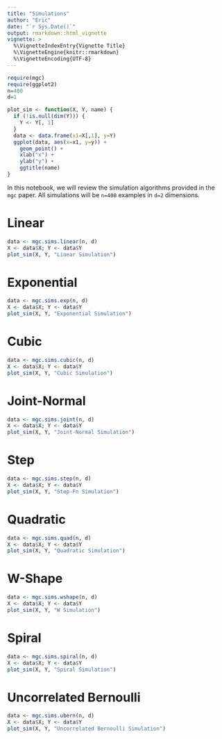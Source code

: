 ```yaml
---
title: "Simulations"
author: "Eric"
date: "`r Sys.Date()`"
output: rmarkdown::html_vignette
vignette: >
  %\VignetteIndexEntry{Vignette Title}
  %\VignetteEngine{knitr::rmarkdown}
  %\VignetteEncoding{UTF-8}
---
```


```r
require(mgc)
require(ggplot2)
n=400
d=1
```

```r
plot_sim <- function(X, Y, name) {
  if (!is.null(dim(Y))) {
    Y <- Y[, 1]
  }
  data <- data.frame(x1=X[,1], y=Y)
  ggplot(data, aes(x=x1, y=y)) +
    geom_point() +
    xlab("x") +
    ylab("y") +
    ggtitle(name)
}
```

In this notebook, we will review the simulation algorithms provided in the `mgc` paper. All simulations will be `n=400` examples in `d=2` dimensions.

# Linear

```r
data <- mgc.sims.linear(n, d)
X <- data$X; Y <- data$Y
plot_sim(X, Y, "Linear Simulation")
```

# Exponential

```r
data <- mgc.sims.exp(n, d)
X <- data$X; Y <- data$Y
plot_sim(X, Y, "Exponential Simulation")
```

# Cubic

```r
data <- mgc.sims.cubic(n, d)
X <- data$X; Y <- data$Y
plot_sim(X, Y, "Cubic Simulation")
```

# Joint-Normal

```r
data <- mgc.sims.joint(n, d)
X <- data$X; Y <- data$Y
plot_sim(X, Y, "Joint-Normal Simulation")
```
# Step

```r
data <- mgc.sims.step(n, d)
X <- data$X; Y <- data$Y
plot_sim(X, Y, "Step-Fn Simulation")
```

# Quadratic

```r
data <- mgc.sims.quad(n, d)
X <- data$X; Y <- data$Y
plot_sim(X, Y, "Quadratic Simulation")
```

# W-Shape

```r
data <- mgc.sims.wshape(n, d)
X <- data$X; Y <- data$Y
plot_sim(X, Y, "W Simulation")
```

# Spiral

```r
data <- mgc.sims.spiral(n, d)
X <- data$X; Y <- data$Y
plot_sim(X, Y, "Spiral Simulation")
```
# Uncorrelated Bernoulli

```r
data <- mgc.sims.ubern(n, d)
X <- data$X; Y <- data$Y
plot_sim(X, Y, "Uncorrelated Bernoulli Simulation")
```
